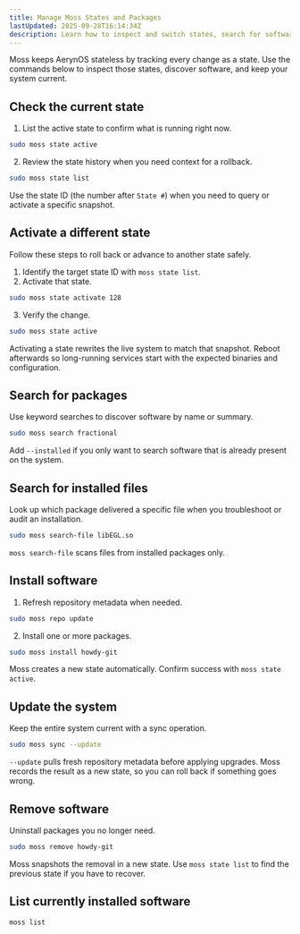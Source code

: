 ```yaml
---
title: Manage Moss States and Packages
lastUpdated: 2025-09-28T16:14:34Z
description: Learn how to inspect and switch states, search for software, and keep an AerynOS system up to date with moss.
---
```


Moss keeps AerynOS stateless by tracking every change as a state. Use the commands below to inspect those states, discover software, and keep your system current.

## Check the current state

1. List the active state to confirm what is running right now.

```bash
sudo moss state active
```

2. Review the state history when you need context for a rollback.

```bash
sudo moss state list
```

Use the state ID (the number after `State #`) when you need to query or activate a specific snapshot.

## Activate a different state

Follow these steps to roll back or advance to another state safely.

1. Identify the target state ID with `moss state list`.
2. Activate that state.

```bash
sudo moss state activate 128
```

3. Verify the change.

```bash
sudo moss state active
```

Activating a state rewrites the live system to match that snapshot. Reboot afterwards so long-running services start with the expected binaries and configuration.

## Search for packages

Use keyword searches to discover software by name or summary.

```bash
sudo moss search fractional
```

Add `--installed` if you only want to search software that is already present on the system.

## Search for installed files

Look up which package delivered a specific file when you troubleshoot or audit an installation.

```bash
sudo moss search-file libEGL.so
```

`moss search-file` scans files from installed packages only.

## Install software

1. Refresh repository metadata when needed.

```bash
sudo moss repo update
```

2. Install one or more packages.

```bash
sudo moss install howdy-git
```

Moss creates a new state automatically. Confirm success with `moss state active`.

## Update the system

Keep the entire system current with a sync operation.

```bash
sudo moss sync --update
```

`--update` pulls fresh repository metadata before applying upgrades. Moss records the result as a new state, so you can roll back if something goes wrong.

## Remove software

Uninstall packages you no longer need.

```bash
sudo moss remove howdy-git
```

Moss snapshots the removal in a new state. Use `moss state list` to find the previous state if you have to recover.

## List currently installed software


```bash
moss list 
```

